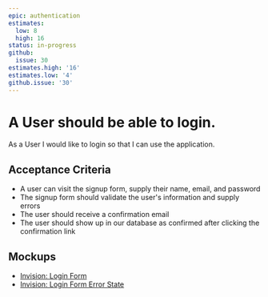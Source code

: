 ```yaml
---
epic: authentication
estimates:
  low: 8
  high: 16
status: in-progress
github:
  issue: 30
estimates.high: '16'
estimates.low: '4'
github.issue: '30'
---
```

# A User should be able to login.

As a User I would like to login so that I can use the application.

## Acceptance Criteria

*   A user can visit the signup form, supply their name, email, and password
*   The signup form should validate the user's information and supply errors
*   The user should receive a confirmation email
*   The user should show up in our database as confirmed after clicking the confirmation link

## Mockups

*   [Invision: Login Form](https://invisionapp.com)
*   [Invision: Login Form Error State ](https://invisionapp.com)
